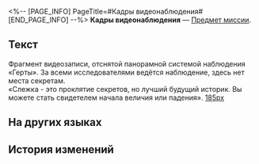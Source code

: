 <%-- [PAGE_INFO]
PageTitle=#Кадры видеонаблюдения#
[END_PAGE_INFO] --%>
{{Предмет Инфобокс
|id          = 140074
|Изображение = Предмет Кадры видеонаблюдения.png
|Тип         = Предмет миссии
|Инвентарь   = Миссии
|Редкость    = 3
|Эффект      = 
|Описание    = Фрагмент видеозаписи, отснятой панорамной системой наблюдения «Герты». За всеми исследователями ведётся наблюдение, здесь нет места секретам.
}}
{{Описание|''«Слежка - это проклятие секретов, но лучший историк. Вы можете стать свидетелем начала величия или падения».''}}
'''Кадры видеонаблюдения''' — [[Предмет миссии]].

==Текст==
<div align="center">{{Цвет|Ключевой|Кадры видеонаблюдения}}</div>
Фрагмент видеозаписи, отснятой панорамной системой наблюдения «Герты». За всеми исследователями ведётся наблюдение, здесь нет места секретам.<br />«Слежка - это проклятие секретов, но лучший будущий историк. Вы можете стать свидетелем начала величия или падения».
[[Файл:Предмет Кадры видеонаблюдения.png|185px]]

==На других языках==
{{На других языках
|en   = Surveillance Footage
|zhs  = 监控影像
|zht  = 監視影像
|ja   = 監視映像
|ko   = 감시 영상
|es   = Imágenes de las cámaras de vigilancia
|fr   = Image de surveillance
|ru   = Кадры видеонаблюдения
|th   = คลิปวิดีโอสังเกตการณ์
|vi   = Hình Ảnh Từ Camera
|de   = Überwachungsvideo
|id   = Rekaman Kamera Pengawas
|pt   = Imagens de Vigilância
}}

==История изменений==
{{История изменений|3.5}}
